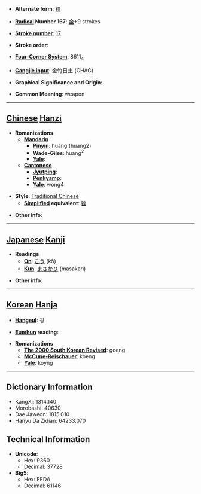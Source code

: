 * '''Alternate form''': [[锽]]

* '''[[Wiktionary:Chinese radical index| Radical]] Number 167''': [[Wiktionary:Chinese radical index 金|金]]+9 strokes

* '''[[Wiktionary:Chinese total strokes index|Stroke number]]''': [[Wiktionary:Chinese total strokes index 17|17]]

* '''Stroke order''': 

* '''[[Wiktionary:Chinese four corner index|Four-Corner System]]''': 8611<sub>4</sub>

* '''[[Wiktionary:Chinese Cangjie index|Cangjie input]]''': 金竹日土 (CHAG)

* '''Graphical Significance and Origin''': 

* '''Common Meaning''': weapon

----

== [[Chinese]] [[Hanzi]] ==

* '''Romanizations'''
** '''[[Mandarin]]'''
*** '''[[Pinyin]]''': huáng (huang2)
*** '''[[Wade-Giles]]''': huang<sup>2</sup>
*** '''[[Yale]]''': 
** '''[[Cantonese]]'''
*** '''[[Jyutping]]''':
*** '''[[Penkyamp]]''': 
*** '''[[Yale]]''': wong4

* '''Style''': [[Traditional Chinese]] 
** '''[[Simplified Chinese|Simplified]] equivalent''': [[锽]]

* '''Other info''': 

----

== [[Japanese]] [[Kanji]] ==

* '''Readings'''
** '''[[On]]''': [[こう]] (kō)
** '''[[Kun]]''': [[まさかり]] (masakari)

* '''Other info''':  

----

== [[Korean]] [[Hanja]] ==

* '''[[Hangeul]]''': 굉

* '''[[Eumhun]] reading''': 

* '''Romanizations'''
** '''[[The 2000 South Korean Revised Romanization|The 2000 South Korean Revised]]''': goeng
** '''[[McCune-Reischauer]]''': koeng
** '''[[Yale]]''': koyng

----

== Dictionary Information ==

* KangXi: 1314.140
* Morobashi: 40630
* Dae Jaweon: 1815.010
* Hanyu Da Zidian: 64233.070

== Technical Information ==

* '''Unicode''':
** Hex: 9360
** Decimal: 37728
* '''Big5''':
** Hex: EEDA
** Decimal: 61146
